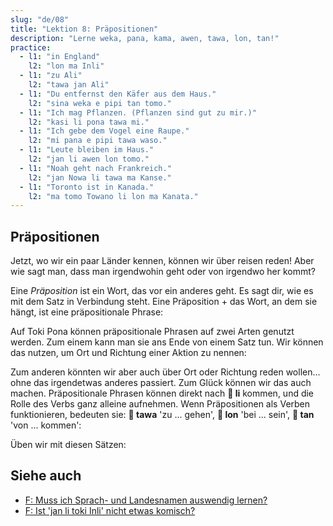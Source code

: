 ```yaml
---
slug: "de/08"
title: "Lektion 8: Präpositionen"
description: "Lerne weka, pana, kama, awen, tawa, lon, tan!"
practice:
  - l1: "in England"
    l2: "lon ma Inli"
  - l1: "zu Ali"
    l2: "tawa jan Ali"
  - l1: "Du entfernst den Käfer aus dem Haus."
    l2: "sina weka e pipi tan tomo."
  - l1: "Ich mag Pflanzen. (Pflanzen sind gut zu mir.)"
    l2: "kasi li pona tawa mi."
  - l1: "Ich gebe dem Vogel eine Raupe."
    l2: "mi pana e pipi tawa waso."
  - l1: "Leute bleiben im Haus."
    l2: "jan li awen lon tomo."
  - l1: "Noah geht nach Frankreich."
    l2: "jan Nowa li tawa ma Kanse."
  - l1: "Toronto ist in Kanada."
    l2: "ma tomo Towano li lon ma Kanata."
---
```



## Präpositionen

Jetzt, wo wir ein paar Länder kennen, können wir über reisen reden! Aber wie sagt man, dass man irgendwohin geht oder von irgendwo her kommt?

<List>
  <Word sl="weka" m="entfernen, weggehen; abwesend, weg" />
  <Word sl="pana" m="geben, hintun" />
  <Word sl="kama" m="kommen, ankommen" />
  <Word sl="awen" m="bleiben, beschützen" />
  <Word sl="tawa" m="zu, zu ... hin" />
  <Word sl="lon" m="bei, auf, in" />
  <Word sl="tan" m="von, aus, wegen" />
</List>

Eine *Präposition* ist ein Wort, das vor ein anderes geht. Es sagt dir, wie es mit dem Satz in Verbindung steht. Eine Präposition + das Wort, an dem sie hängt, ist eine präpositionale Phrase:

<List>
  <Word sl="tawa soweli" m="zum Tier" />
  <Word sl="lon ma" m="an Land, im Land" />
  <Word sl="tan tomo" m="vom Haus (weg)" />
</List>

Auf Toki Pona können präpositionale Phrasen auf zwei Arten genutzt werden. Zum einem kann man sie ans Ende von einem Satz tun. Wir können das nutzen, um Ort und Richtung einer Aktion zu nennen:

<List>
  <Sentence sl="mi pana e waso tawa kasi." m="Ich tue den Vogel auf einen Baum." />
  <Sentence sl="waso li awen lon kasi." m="Der Vogel bleibt auf einem Baum." />
  <Sentence
    sl="sina weka e waso tan kasi."
    m="Du entfernst den Vogel vom Baum."
  />
</List>

Zum anderen könnten wir aber auch über Ort oder Richtung reden wollen... ohne das irgendetwas anderes passiert. Zum Glück können wir das auch machen. Präpositionale Phrasen können direkt nach **󱤧 li** kommen, und die Rolle des Verbs ganz alleine aufnehmen. Wenn Präpositionen als Verben funktionieren, bedeuten sie: **󱥩 tawa** 'zu ... gehen', **󱤬 lon** 'bei ... sein', **󱥧 tan** 'von ... kommen':

<List>
  <Sentence sl="jan Ema li tawa ma Nijon." m="Emma geht nach Japan." />
  <Sentence sl="jan Nina li lon ma Lusi." m="Nina ist in Russland." />
  <Sentence sl="jan Mili li tan ma Kanse." m="Millie kommt aus Frankreich." />
</List>

Üben wir mit diesen Sätzen:

<List>
  <Sentence
    sl="mi tawa ma kasi."
    m="Ich gehe zum Pflanzenort.<br />Könnte ein Wald, eine Wiese, oder ein anderer begrünter Ort sein."
  />
  <Sentence
    sl="sona li weka tan mi."
    m="Das Wissen ist von mir gegangen.<br />(Ich habe es vergessen.)"
  />
  <Sentence
    sl="soweli suwi li pona tawa mi."
    m="Süße Tiere sind gut für mich.<br />(Ich mag süße Tiere.)"
  />
  <Sentence sl="jan Nowa li toki tawa jan Ema." m="Noah spricht zu Emma." />
  <Sentence
    sl="jan li toki Tosi lon ma Tosi."
    m="Die Menschen sprechen in Deutschland deutsch."
  />
</List>

<Practice exercises={frontmatter.practice} client:load />

## Siehe auch
* [F: Muss ich Sprach- und Landesnamen auswendig lernen?](de/languages-countries)
* [F: Ist 'jan li toki Inli' nicht etwas komisch?](de/named-verbs)
